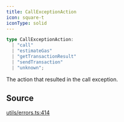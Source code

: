 ```yaml
---
title: CallExceptionAction
icon: square-t
iconType: solid
---
```


```ts
type CallExceptionAction: 
  | "call"
  | "estimateGas"
  | "getTransactionResult"
  | "sendTransaction"
  | "unknown";
```

The action that resulted in the call exception.

## Source

[utils/errors.ts:414](https://github.com/dominant-strategies/quais.js/blob/0b080dd187bafddecb11cf27fbfdd65add0ec116/src/utils/errors.ts#L414)
